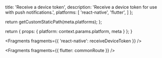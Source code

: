                   
  title: 'Receive a device token',
  description: 'Receive a device token for use with push notifications.',
  platforms: [
    'react-native',
    'flutter',
    ]
};

  return getCustomStaticPath(meta.platforms);
};

  return {
    props: {
      platform: context.params.platform,
      meta
    }
  };
}


<Fragments fragments={{ 'react-native': receiveDeviceToken }} />


<Fragments fragments={{ flutter: commonRoute }} />
